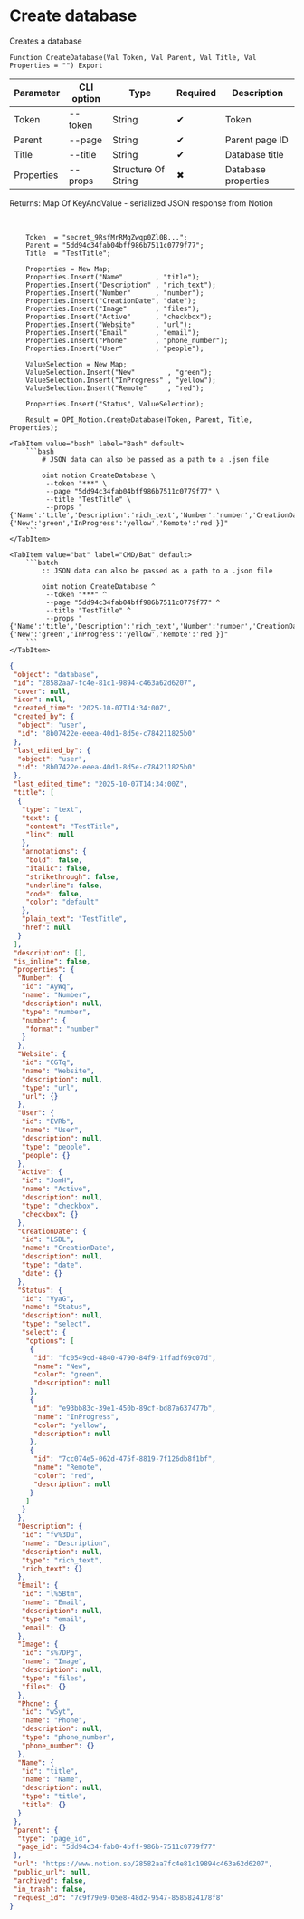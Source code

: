 ﻿---
sidebar_position: 1
description: Create database and other functions to work with Notion in the Open Integration Package, a free open-source integration library for 1C:Enterprise 8, OneScript and CLI
keywords: [1C, 1С, 1С:Enterprise, 1С:Enterprise 8.3, API, Integration, Services, Exchange, OneScript, CLI, Notion]
---


# Create database
 Creates a database



`Function CreateDatabase(Val Token, Val Parent, Val Title, Val Properties = "") Export`

  | Parameter | CLI option | Type | Required | Description |
  |-|-|-|-|-|
  | Token | --token | String | &#x2714; | Token |
  | Parent | --page | String | &#x2714; | Parent page ID |
  | Title | --title | String | &#x2714; | Database title |
  | Properties | --props | Structure Of String | &#x2716; | Database properties |

  
  Returns:  Map Of KeyAndValue - serialized JSON response from Notion

<br/>



```bsl title="1C:Enterprise/OneScript code example"
    Token  = "secret_9RsfMrRMqZwqp0Zl0B...";
    Parent = "5dd94c34fab04bff986b7511c0779f77";
    Title  = "TestTitle";

    Properties = New Map;
    Properties.Insert("Name"        , "title");
    Properties.Insert("Description" , "rich_text");
    Properties.Insert("Number"      , "number");
    Properties.Insert("CreationDate", "date");
    Properties.Insert("Image"       , "files");
    Properties.Insert("Active"      , "checkbox");
    Properties.Insert("Website"     , "url");
    Properties.Insert("Email"       , "email");
    Properties.Insert("Phone"       , "phone_number");
    Properties.Insert("User"        , "people");

    ValueSelection = New Map;
    ValueSelection.Insert("New"        , "green");
    ValueSelection.Insert("InProgress" , "yellow");
    ValueSelection.Insert("Remote"     , "red");

    Properties.Insert("Status", ValueSelection);

    Result = OPI_Notion.CreateDatabase(Token, Parent, Title, Properties);
```
 

 <Tabs>
  
    <TabItem value="bash" label="Bash" default>
        ```bash
            # JSON data can also be passed as a path to a .json file
            
            oint notion CreateDatabase \
             --token "***" \
             --page "5dd94c34fab04bff986b7511c0779f77" \
             --title "TestTitle" \
             --props "{'Name':'title','Description':'rich_text','Number':'number','CreationDate':'date','Image':'files','Active':'checkbox','Website':'url','Email':'email','Phone':'phone_number','User':'people','Status':{'New':'green','InProgress':'yellow','Remote':'red'}}"
        ```
    </TabItem>
  
    <TabItem value="bat" label="CMD/Bat" default>
        ```batch
            :: JSON data can also be passed as a path to a .json file
            
            oint notion CreateDatabase ^
             --token "***" ^
             --page "5dd94c34fab04bff986b7511c0779f77" ^
             --title "TestTitle" ^
             --props "{'Name':'title','Description':'rich_text','Number':'number','CreationDate':'date','Image':'files','Active':'checkbox','Website':'url','Email':'email','Phone':'phone_number','User':'people','Status':{'New':'green','InProgress':'yellow','Remote':'red'}}"
        ```
    </TabItem>
</Tabs>


```json title="Result"
{
 "object": "database",
 "id": "28582aa7-fc4e-81c1-9894-c463a62d6207",
 "cover": null,
 "icon": null,
 "created_time": "2025-10-07T14:34:00Z",
 "created_by": {
  "object": "user",
  "id": "8b07422e-eeea-40d1-8d5e-c784211825b0"
 },
 "last_edited_by": {
  "object": "user",
  "id": "8b07422e-eeea-40d1-8d5e-c784211825b0"
 },
 "last_edited_time": "2025-10-07T14:34:00Z",
 "title": [
  {
   "type": "text",
   "text": {
    "content": "TestTitle",
    "link": null
   },
   "annotations": {
    "bold": false,
    "italic": false,
    "strikethrough": false,
    "underline": false,
    "code": false,
    "color": "default"
   },
   "plain_text": "TestTitle",
   "href": null
  }
 ],
 "description": [],
 "is_inline": false,
 "properties": {
  "Number": {
   "id": "AyWq",
   "name": "Number",
   "description": null,
   "type": "number",
   "number": {
    "format": "number"
   }
  },
  "Website": {
   "id": "CGTq",
   "name": "Website",
   "description": null,
   "type": "url",
   "url": {}
  },
  "User": {
   "id": "EVRb",
   "name": "User",
   "description": null,
   "type": "people",
   "people": {}
  },
  "Active": {
   "id": "JomH",
   "name": "Active",
   "description": null,
   "type": "checkbox",
   "checkbox": {}
  },
  "CreationDate": {
   "id": "LSDL",
   "name": "CreationDate",
   "description": null,
   "type": "date",
   "date": {}
  },
  "Status": {
   "id": "VyaG",
   "name": "Status",
   "description": null,
   "type": "select",
   "select": {
    "options": [
     {
      "id": "fc0549cd-4840-4790-84f9-1ffadf69c07d",
      "name": "New",
      "color": "green",
      "description": null
     },
     {
      "id": "e93bb83c-39e1-450b-89cf-bd87a637477b",
      "name": "InProgress",
      "color": "yellow",
      "description": null
     },
     {
      "id": "7cc074e5-062d-475f-8819-7f126db8f1bf",
      "name": "Remote",
      "color": "red",
      "description": null
     }
    ]
   }
  },
  "Description": {
   "id": "fv%3Du",
   "name": "Description",
   "description": null,
   "type": "rich_text",
   "rich_text": {}
  },
  "Email": {
   "id": "l%5Btm",
   "name": "Email",
   "description": null,
   "type": "email",
   "email": {}
  },
  "Image": {
   "id": "s%7DPg",
   "name": "Image",
   "description": null,
   "type": "files",
   "files": {}
  },
  "Phone": {
   "id": "wSyt",
   "name": "Phone",
   "description": null,
   "type": "phone_number",
   "phone_number": {}
  },
  "Name": {
   "id": "title",
   "name": "Name",
   "description": null,
   "type": "title",
   "title": {}
  }
 },
 "parent": {
  "type": "page_id",
  "page_id": "5dd94c34-fab0-4bff-986b-7511c0779f77"
 },
 "url": "https://www.notion.so/28582aa7fc4e81c19894c463a62d6207",
 "public_url": null,
 "archived": false,
 "in_trash": false,
 "request_id": "7c9f79e9-05e8-48d2-9547-8585824178f8"
}
```
